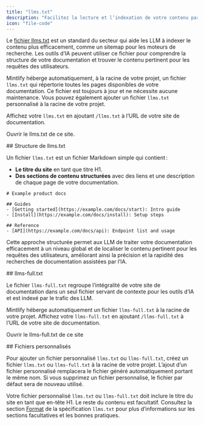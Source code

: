 ```yaml
---
title: "llms.txt"
description: "Facilitez la lecture et l’indexation de votre contenu par les LLM"
icon: "file-code"
---
```



Le [fichier llms.txt](https://llmstxt.org) est un standard du secteur qui aide les LLM à indexer le contenu plus efficacement, comme un sitemap pour les moteurs de recherche. Les outils d’IA peuvent utiliser ce fichier pour comprendre la structure de votre documentation et trouver le contenu pertinent pour les requêtes des utilisateurs.

Mintlify héberge automatiquement, à la racine de votre projet, un fichier `llms.txt` qui répertorie toutes les pages disponibles de votre documentation. Ce fichier est toujours à jour et ne nécessite aucune maintenance. Vous pouvez également ajouter un fichier `llms.txt` personnalisé à la racine de votre projet.

Affichez votre `llms.txt` en ajoutant `/llms.txt` à l’URL de votre site de documentation.

<PreviewButton href="https://mintlify.com/docs/llms.txt">Ouvrir le llms.txt de ce site.</PreviewButton>



<div id="llmstxt-structure">
  ## Structure de llms.txt
</div>

Un fichier `llms.txt` est un fichier Markdown simple qui contient :

- **Le titre du site** en tant que titre H1.
- **Des sections de contenu structurées** avec des liens et une description de chaque page de votre documentation.

```mdx Example llms.txt
# Example product docs

## Guides
- [Getting started](https://example.com/docs/start): Intro guide
- [Install](https://example.com/docs/install): Setup steps

## Reference
- [API](https://example.com/docs/api): Endpoint list and usage
```

Cette approche structurée permet aux LLM de traiter votre documentation efficacement à un niveau global et de localiser le contenu pertinent pour les requêtes des utilisateurs, améliorant ainsi la précision et la rapidité des recherches de documentation assistées par l’IA.



<div id="llms-fulltxt">
  ## llms-full.txt
</div>

Le fichier `llms-full.txt` regroupe l’intégralité de votre site de documentation dans un seul fichier servant de contexte pour les outils d’IA et est indexé par le trafic des LLM.

Mintlify héberge automatiquement un fichier `llms-full.txt` à la racine de votre projet. Affichez votre `llms-full.txt` en ajoutant `/llms-full.txt` à l’URL de votre site de documentation.

<PreviewButton href="https://mintlify.com/docs/llms-full.txt">Ouvrir le llms-full.txt de ce site</PreviewButton>



<div id="custom-files">
  ## Fichiers personnalisés
</div>

Pour ajouter un fichier personnalisé `llms.txt` ou `llms-full.txt`, créez un fichier `llms.txt` ou `llms-full.txt` à la racine de votre projet. L’ajout d’un fichier personnalisé remplacera le fichier généré automatiquement portant le même nom. Si vous supprimez un fichier personnalisé, le fichier par défaut sera de nouveau utilisé.

Votre fichier personnalisé `llms.txt` ou `llms-full.txt` doit inclure le titre du site en tant que en-tête H1. Le reste du contenu est facultatif. Consultez la section [Format](https://llmstxt.org/#format) de la spécification `llms.txt` pour plus d’informations sur les sections facultatives et les bonnes pratiques.
